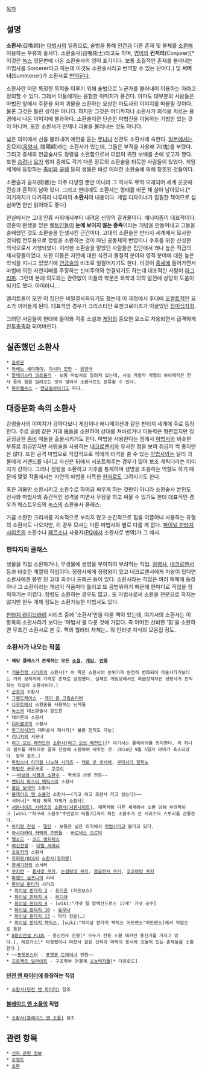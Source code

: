 [[목차]]

== 설명 ==

'''소환사'''(召喚師)는 [[마법사]]의 일종으로, 술법을 통해 [[인간]]과 다른 존재 및 물체를 [[소환]]해 이용하는 부류의 술사다. 소환술사(召喚術士)라고도 하며, [[영어]]의 '''컨저러'''(Conjurer)[* 이것은 [[녹스]] 영문판에 나온 소환술사의 영어 표기이다. 보통 초월적인 존재를 불러내는 마법사를 Sorcerer라고 하는데 이것도 소환술사라고 번역할 수 있는 단어다.] 및 '''서머너'''(Summoner)가 소환사로 [[번역]]된다.

소환사란 어떤 특정한 목적을 이루기 위해 술법으로 누군가를 불러내어 이용하는 자라고 정의할 수 있다. 그래서 이들에게는 음험한 이미지가 풍긴다. 아마도 대부분의 사람들은 마법진 앞에서 주문을 외며 괴물을 소환하는 요상한 마도사의 이미지를 떠올릴 것이다. 물론 그것은 틀린 생각은 아니다. 하지만 그것은 어디까지나 소환사가 의식을 치르는 풍경에서 나온 이미지에 불과하다. 소환술이란 단순한 마법진을 이용하는 기법만 있는 것이 아니며, 또한 소환사가 언제나 괴물을 불러내는 것도 아니다.

넓은 의미에서 신을 불러내어 예언을 듣는 [[무녀]]나 신관도 소환사에 속한다. [[일본]]에서는 온묘지([[음양사]], 陰陽師)라는 소환사가 있는데, 그들은 부적을 사용해 귀(鬼)를 부렸다. 그리고 중세의 연금술사도 정령을 소환함으로써 더없이 귀한 보배를 손에 넣고자 했다. 또한 [[승려]]나 [[요가]] 행자 중에도 각기 다른 장르의 소환술을 터득한 사람들이 있었다. 게임 세계에 등장하는 [[좀비]]와 [[골렘]] 등의 생물은 바로 이러한 소환술에 의해 창조된 것들이다.

소환술과 술자(術者)는 아주 다양할 뿐만 아니라 그 역사도 무척 오래되어 세계 곳곳에 전승과 흔적이 남아 있다. 그리고 현대에도 소환사는 형태를 바꾼 채 살아 남아있다.[* 여기까지가 다카히라 나루미의 '''소환사'''의 내용이다. 게임 디자이너가 집필한 책이므로 심심하면 한번 읽어봐도 좋다]

현실에서는 고대 인류 사회에서부터 내려온 신앙의 결과물이다. 애니미즘이 대표적이다. 영혼의 환생을 믿은 [[켈트]]인들이 '''눈에 보이지 않는 종족'''이라는 개념을 만들어내고 그들을 숭배했던 것도 소환술을 탄생시킨 근간이다. 고대의 소환술은 판타지 세계에서 묘사한 것처럼 전투용으로 정령을 소환하는 것이 아닌 공동체의 번영이나 수호를 위한 신성한 의식으로서 거행되었다. 이러한 소환술을 맡았던 사람들은 집단에서 꽤나 높은 직급의 제사장들이었다. 또한 이들은 자연에 대한 식견과 물질적 분야와 영적 분야에 대한 높은 학식을 지니고 있었기에 [[연금술]]의 비조로 일컬어지기도 한다. 이것이 [[중세]]에 들어가면서 마법에 의한 자연지배를 주장하는 신비주의와 연결되기도 하는데 대표적인 사람이 [[아그리파]]. 그런데 본래 의도와는 관련없이 이들의 학문은 화학과 의학 발전에 상당히 도움이 되기도 했다. 아이러니...

엘리트들이 모인 이 집단은 비밀결사화되기도 했는데 이 과정에서 후대에 [[오컬트]]적인 요소가 끼어들게 된다. 대표적인 경우가 크리스티안 로젠크로이츠가 이끌었던 [[장미십자회]].

그러던 사람들이 현대에 들어와 각종 소설과 [[게임]]의 중요한 요소로 차용되면서 급격하게 [[전투종족]]화 되어버린다.

== 실존했던 소환사 ==
 * [[솔로몬]]
 * [[아베노 세이메이]], [[아시야 도만]] - [[음양사]]
 * [[알레이스터 크로울리]] - 보통 마법사로 알려져 있는데, 사실 카발라 계열의 하이매직은 천사 등의 힘을 빌려오는 것이 많아서 소환사로도 분류할 수 있다.
 * [[파라켈수스]] - [[연금술사]]이기도 하다.

== 대중문화 속의 소환사 ==
강령술사의 이미지가 강하다보니 게임이나 애니메이션과 같은 판타지 세계에 주로 등장한다. 주로 [[골렘]] 같은 거대 [[몹]]들을 소환하여 상대를 쳐바르거나 이동력은 형편없지만 징글징글한 [[좀비]] 떼들을 출몰시키기도 한다. 마법을 사용한다는 점에서 [[마법사]]와 비슷한 부류로 취급받지만 사령술을 사용하는 [[네크로맨서]]와 유사한 점을 보여 취급이 썩 좋지만은 않다. 또한 공격 마법으로 직접적으로 적에게 타격을 줄 수 있는 [[마법사]]와는 달리 괴물에게 커맨드를 내리고 자신은 뒤에서 서포트해주는 경우가 많아 보조 캐릭터라는 이미지가 강하다. 그러나 정령을 소환하고 기후를 통제하며 생명을 조종하는 역할도 하기 때문에 몇몇 작품에서는 자연의 마법을 터득한 [[현자]]로도 그려지기도 한다.

혹은 괴물만 소환시키고 소환수로 하여금 싸우게 하는 것만이 아니라 소환술사 본인도 전사와 마법사의 중간적인 성격을 띠면서 무장을 하고 싸울 수 있기도 한데 대표적인 경우가 웨스트우드의 [[녹스]]의 소환술사 클래스.

가끔 소환한 크리쳐를 지속적으로 부리지 않고 순간적으로 힘을 이끌어내 사용하는 유형의 소환사도 나오지만, 이 경우 묘사는 다른 마법사와 별로 다를 게 없다. [[파이널 판타지 시리즈]]의 소환수나 [[페르소나(페르소나 시리즈)|페르소나]] 사용자([[페르소나 Q 섀도우 오브 더 래버린스|PQ]]에서 소환사로 번역)가 그 예시.

=== 판타지의 클래스 ===
생물을 직접 소환하거나, 무생물에 생명을 부여하여 부려먹는 직업. [[정령사]], [[네크로맨서]] 등과 비슷한 계열의 직업이다.
정령사에게 정령왕이 있고 네크로맨서에게 마왕이 있다면 소환사에겐 봉인 된 고대 괴수나 드래곤 등이 있다.
소환사라는 직업은 여러 매체에 등장하나 그 소환이라는 개념이 작품마다 틀리고 또 광범위하기 때문에 한마디로 직업을 정의하기는 어렵다. 정령도 소환하는 경우도 많고.. 또 마법사로써 소환을 전문으로 하지는 않지만 한두 개체 정도는 소환가능한 마법사도 있다.

[[판타지 라이브러리]] 시리즈 중에 '소환사'만을 다룬 책이 있는데, 여기서의 소환사는 이 항목의 소환사라기 보다는 '마법사'를 다룬 것에 가깝다. 즉 어떠한 신비한 '힘'을 소환하면 무조건 소환사로 본 듯. 책의 퀄러티 자체는.. 뭐 인터넷 지식의 모음집 정도.

=== 소환사가 나오는 작품 ===
 * '''해당 클래스가 존재하는 모든 [[소설]], [[게임]], [[만화]]'''

 * [[거울전쟁 시리즈]]의 소환사[* 이 쪽은 소환사의 분위기가 완전히 변화되어 마술사라기보다는 거의 성직자에 가까운 존재로 설정했다. 실제로 게임상에서도 하급성직자인 성령사가 전직하는 직업이 소환사이다.]
 * [[군주]]의 소환사
 * [[그랜드체이스]] - [[레이 폰 크림슨리버]]
 * [[나루토]]에서 소환술을 사용하는 닌자들
 * [[녹스]]의 대소환술사 알드윈
 * 데카론의 소환사
 * [[디아블로]]의 소환사
 * [[랑그릿사3]]의 대마술사 제시카[* 물론 전직도 가능]
 * [[리니지]]의 서모너
 * [[리그 오브 레전드]]의 [[소환사(리그 오브 레전드)]][* 여기서는 플레이어를 의미한다. 즉 하나의 챔프를 캐릭터로 골라 전장에 소환하여 싸우는 것. 2014년 9월 5일자 의미가 축소되었다. 항목 참조.]
 * [[마법소녀 리리컬 나노하 시리즈]] - [[캐로 루 루시에]], [[루테시아 알피노]]
 * [[마법진 구루구루]] - [[쿠쿠리]]
 * ~~[[바보와 시험과 소환수]] - 학생과 선생 전원~~
 * [[밴티지 마스터 택틱스]]의 소환사
 * [[붉은 보석]]의 소환사
 * [[블레이드 앤 소울]]의 소환사~~(라고 하고 조련사 라고 읽는다)~~
 * 서머너[* 게임 제목 자체가 소환사]
 * [[서몬나이트 시리즈]]의 [[소환사(서몬나이트)]]. 제목처럼 다른 세계에서 소환 당해 부려먹히고 [wiki:"하구레 소환수"주인없이 떠돌기]까지 하는 소환수가 전 시리즈의 스토리를 관통한다.
 * [[아더왕 전설]] - [[멀린]] - 보통은 넓은 의미에서 [[마법사]]라고 불리고 있다.
 * [[아시아라이 저택의 주민들]] - [[바로네스 오르티]]
 * [[엘소드]] - [[코드 엠프레스]] 
 * [[여신전생]] - [[데빌 서머너]]
 * [[오르카]]의 소환사
 * [[유희왕/OCG]]의 [[소환사(유희왕)]]
 * [[창세기전]]의 소서러
 * [[쿠키런]] - [[용사맛 쿠키]], [[눈설탕맛 쿠키]], [[정글전사 쿠키]], [[코코아맛 쿠키]]
 * [[파랜드 심포니]]의 라비
 * [[파이널 판타지]] 시리즈
  * [[파이널 판타지 2]] - [[듀미온]] (히든보스)
  * [[파이널 판타지 4]] - [[리디아]]
  * [[파이널 판타지 9]] - [wiki:"가넷 틸 알렉산드로스 17세" 가넷 공주]
  * [[파이널 판타지 10]] - [[유우나]]
  * [[파이널 판타지 13]] - 파티 전원(…)
  * [[파이널 판타지 택틱스]], [wiki:"파이널 판타지 택틱스 어드밴스"어드밴스]에서 직업으로 등장
 * [[8용신전설 PLUS]] - 용신전사 전원[* 모두가 전용 소환 메카인 용신기를 가지고 있다.], 레르가스[* 타정령이나 마천사 같은 신력과 마력이 동시에 깃들어 있는 존재들을 소환한다.] 
 * ~~[[포켓몬스터]] - [[포켓몬 트레이너]] 전원~~
 * [[프로젝트 딜라이트]] - 구조학부 연결계 [[초능력자]]들[* 다운로드]

==== [[던전 앤 파이터]]에 등장하는 직업 ====
 * [[소환사(던전 앤 파이터)]] 참조

==== [[블레이드 앤 소울]]의 직업 ====
 * [[소환사(블레이드 앤 소울)]] 참조

== 관련 항목 ==
 * [[신화 관련 정보]]
 * [[오컬트]]
 * [[초환]]
